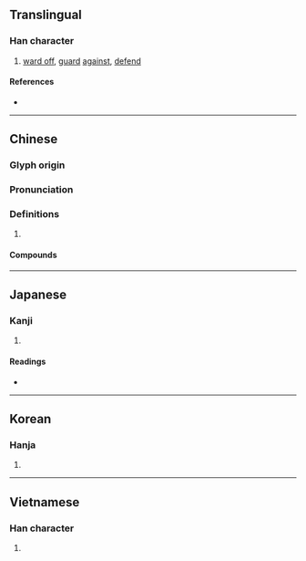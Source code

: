 {{also|扞}}
{{character info/new}}
==Translingual==

===Han character===
{{Han char|rn=64|rad=手|as=07|sn=10|four=56041|canj=QAMJ|ids=⿰扌旱}}

# [[ward off]], [[guard]] [[against]], [[defend]]

====References====
* {{Han ref|kx=0433.200|dkj=12143|dj=0783.030|hdz=31881.050|uh=634D|ud=25421|bh=AEC2|bd=44738}}

----

==Chinese==
{{zh-forms}}

===Glyph origin===
{{Han etym}}

===Pronunciation===
{{zh-pron
|m=hàn
|c=hon6,hon2,hon5
|h=pfs=hon
|mn=hān/hōaⁿ
|mn_note=hān - literary; hōaⁿ - vernacular; hán - unknown dialect
|mc=y
|oc=y
|cat=v
}}

===Definitions===
{{zh-hanzi}}

# {{rfdef|zh}}

====Compounds====
{{zh-der|捍債|捍禦|捍衛|捍難之功|蹌捍}}

----

==Japanese==

===Kanji===
{{ja-kanji|grade=|rs=手07}}

# {{defn|lang=ja|sort=手07}}

====Readings====
* {{ja-readings
|goon=がん
|kanon=かん
|kun=ふせ-ぐ}}

----

==Korean==

===Hanja===
{{ko-hanja|hangeul=한|eumhun=|rv=han|mr=han|y=han}}

# {{defn|lang=ko|sort=手07}}

----

==Vietnamese==

===Han character===
{{vi-hantu|[[cản]], [[hãn]]|rs=手07}}

# {{defn|lang=vi|sort=手07}}